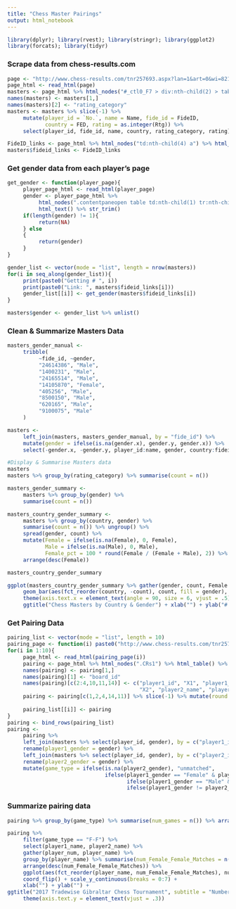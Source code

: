 ```yaml
---
title: "Chess Master Pairings"
output: html_notebook
---
```


```r
library(dplyr); library(rvest); library(stringr); library(ggplot2)
library(forcats); library(tidyr)
```

### Scrape data from chess-results.com
```r
page <- "http://www.chess-results.com/tnr257693.aspx?lan=1&art=0&wi=821&zeilen=99999"
page_html <- read_html(page)
masters <- page_html %>% html_nodes("#_ctl0_F7 > div:nth-child(2) > table") %>% html_table() %>% .[[1]]
names(masters) <- masters[1,]
names(masters)[2] <- "rating_category"
masters <- masters %>% slice(-1) %>% 
     mutate(player_id = `No.`, name = Name, fide_id = FideID,
            country = FED, rating = as.integer(Rtg)) %>%
     select(player_id, fide_id, name, country, rating_category, rating)

FideID_links <- page_html %>% html_nodes("td:nth-child(4) a") %>% html_attr("href")
masters$fideid_links <- FideID_links

```

### Get gender data from each player's page
```r
get_gender <- function(player_page){
     player_page_html <- read_html(player_page)
     gender <- player_page_html %>% 
          html_nodes(".contentpaneopen table td:nth-child(1) tr:nth-child(7) td:nth-child(2)") %>% 
          html_text() %>% str_trim()
     if(length(gender) != 1){
          return(NA)
     } else
     {
          return(gender)          
     }
}

gender_list <- vector(mode = "list", length = nrow(masters))
for(i in seq_along(gender_list)){
     print(paste0("Getting # ", i))
     print(paste0("Link: ", masters$fideid_links[i]))
     gender_list[[i]] <- get_gender(masters$fideid_links[i])
}

masters$gender <- gender_list %>% unlist()
```

### Clean & Summarize Masters Data
```r
masters_gender_manual <- 
     tribble(
          ~fide_id, ~gender,
          "24614386", "Male",
          "1400231", "Male",
          "24165514", "Male",
          "14105870", "Female",
          "405256", "Male",
          "8500150", "Male",
          "620165", "Male",
          "9100075", "Male"
     )

masters <- 
     left_join(masters, masters_gender_manual, by = "fide_id") %>% 
     mutate(gender = ifelse(is.na(gender.x), gender.y, gender.x)) %>% 
     select(-gender.x, -gender.y, player_id:name, gender, country:fideid_links)

#Display & Summarise Masters data
masters
masters %>% group_by(rating_category) %>% summarise(count = n())

masters_gender_summary <- 
     masters %>% group_by(gender) %>%
     summarise(count = n())

masters_country_gender_summary <- 
     masters %>% group_by(country, gender) %>% 
     summarise(count = n()) %>% ungroup() %>%
     spread(gender, count) %>%
     mutate(Female = ifelse(is.na(Female), 0, Female),
            Male = ifelse(is.na(Male), 0, Male),
            Female_pct = 100 * round(Female / (Female + Male), 2)) %>%
     arrange(desc(Female))

masters_country_gender_summary

ggplot(masters_country_gender_summary %>% gather(gender, count, Female:Male) %>% mutate(country = factor(country))) + 
     geom_bar(aes(fct_reorder(country, -count), count, fill = gender), stat = "identity", position = "stack") +
     theme(axis.text.x = element_text(angle = 90, size = 6, vjust = .5)) +
     ggtitle("Chess Masters by Country & Gender") + xlab("") + ylab("# Players")

```

### Get Pairing Data
```r
pairing_list <- vector(mode = "list", length = 10)
pairing_page <- function(i) paste0("http://www.chess-results.com/tnr257693.aspx?lan=1&art=2&rd=", i, "&turdet=YES&wi=821")
for(i in 1:10){
     page_html <- read_html(pairing_page(i))
     pairing <- page_html %>% html_nodes(".CRs1") %>% html_table() %>% .[[1]]
     names(pairing) <- pairing[1,]
     names(pairing)[1] <- "board_id"
     names(pairing)[c(2:4,10,11,14)] <- c("player1_id", "X1", "player1_name", 
                                          "X2", "player2_name", "player2_id")
     pairing <- pairing[c(1,2,4,14,11)] %>% slice(-1) %>% mutate(round = i)
     
     pairing_list[[i]] <- pairing
}
pairing <- bind_rows(pairing_list)
pairing <- 
     pairing %>% 
     left_join(masters %>% select(player_id, gender), by = c("player1_id" = "player_id")) %>%
     rename(player1_gender = gender) %>%
     left_join(masters %>% select(player_id, gender), by = c("player2_id" = "player_id")) %>%
     rename(player2_gender = gender) %>%
     mutate(game_type = ifelse(is.na(player2_gender), "unmatched", 
                               ifelse(player1_gender == "Female" & player2_gender == "Female", "F-F",
                                      ifelse(player1_gender == "Male" & player2_gender == "Male", "M-M",
                                      ifelse(player1_gender != player2_gender, "mixed", "weird")))))

```

### Summarize pairing data
```r
pairing %>% group_by(game_type) %>% summarise(num_games = n()) %>% arrange(desc(num_games))

pairing %>% 
     filter(game_type == "F-F") %>% 
     select(player1_name, player2_name) %>% 
     gather(player_num, player_name) %>% 
     group_by(player_name) %>% summarise(num_Female_Female_Matches = n()) %>% 
     arrange(desc(num_Female_Female_Matches)) %>% 
     ggplot(aes(fct_reorder(player_name, num_Female_Female_Matches), num_Female_Female_Matches)) + geom_bar(stat = "identity") +
     coord_flip() + scale_y_continuous(breaks = 0:7) +
     xlab("") + ylab("") + 
ggtitle("2017 Tradewise Gibraltar Chess Tournament", subtitle = "Number of Female-Female Matches") +
     theme(axis.text.y = element_text(vjust = .3))
```